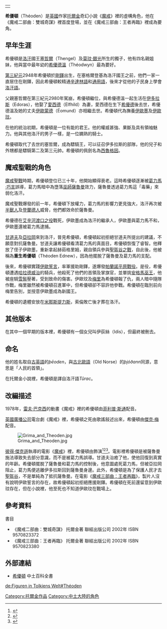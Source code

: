 {{noteTA
|1=格里
}}
{|align=right
|-
|{{Tolkienchar |
image_character = |
image_caption = |
character_birth = 第三紀元2948年 |
character_death = 第三紀元3019年3月15日 |
Book(s) = 魔戒二部曲：雙城奇謀<br/>魔戒三部曲：王者再臨 |
character_name = 希優頓 |
character_alias = 驃騎王 |
character_title = [[洛汗國王|洛汗國王]] |
character_race = [[人類_(中土大陸)|人類]] |
character_culture = [[洛汗人|洛汗人]] |
character_gender = 男性 |
character_realm = [[洛汗|洛汗]] |
character_sub_realm = |
character_lifespan = 2948 [[Third_Age|T.A.]]–March 15, 3019 T.A. (71 years) |
character_weapon = [[赫茹格里姆|赫茹格里姆]] |
character_actor =  {{link-en|柏納·希爾|Bernard Hill}}|
}}
|}

'''希優頓'''（Théoden）是[[英國|英國]]作家[[托爾金|托爾金]]奇幻小說《[[魔戒|魔戒]]》裡的虛構角色，他在《魔戒二部曲：雙城奇謀》裡首度登場，並在《魔戒三部曲：王者再臨》裡成為要角。

== 早年生涯 ==

希優頓是[[洛汗_(地名)|洛汗]]國王[[塞哲爾|塞哲爾]]（Thengel）及[[莫玟·銀光|莫玟·銀光]]所生的獨子，他有四名親姐妹，他與當中最年幼的[[希優德溫|希優德溫]]（Théodwyn）最為要好。

[[第三紀元|第三紀元]]2948年希優頓於[[剛鐸|剛鐸]]出生，在塞格爾登基為洛汗國王之前，他們一家一直居住在剛鐸，因此希優頓較精通[[辛達林語|辛達林語]]和[[通用語|通用語]]，後來才從他的子民身上學會[[洛汗語|洛汗語]]。

父親塞哲爾在第三紀元2980年駕崩，希優頓繼位，與希優德溫一起生活在[[伊多拉斯|伊多拉斯]]（Edoras），他娶了[[愛西德|愛西德]]（Elfhild）為妻，愛西德在生下[[希優德|希優德]]後去世，希優德溫及她的丈夫[[伊歐蒙德|伊歐蒙德]]（Éomund）亦相繼去世。希優頓代為撫養[[伊歐墨|伊歐墨]]及[[伊歐玟|伊歐玟]]。

在他的統治初期，希優頓是一位有能的君王。他的權威甚強、果斷及具有領袖魅力。他與其他洛汗的男子一樣，是一位嫻熟的騎士。

希優頓取代了去世的塞哲爾，成為驃騎王，可以征召伊多拉斯的部隊，他的兒子和外甥都是驃騎第二及第三元帥。希優頓的佩劍名為[[西魯格因|西魯格因]]。

== 魔戒聖戰的角色 ==

[[魔戒聖戰|魔戒聖戰]]時期，希優頓登位已三十年，他開始顯得衰老。這時希優頓逐漸被[[葛力馬·巧言|葛力馬·巧言]]誤導，葛力馬暗中為墮落[[巫師_(中土大陸)|巫師]][[薩魯曼|薩魯曼]]效力，薩魯曼透過葛力馬這「毒藥」來弱化洛汗。

魔戒聖戰爆發的前一年，希優頓下放權力，葛力馬的影響力更見強大，洛汗再次被[[半獸人|半獸人]]及[[登蘭德人|登蘭德人]]威脅，他們都效命於薩魯曼。

希優德在[[艾辛河渡口|艾辛河渡口之役]]戰死，伊歐墨成為洛汗的繼承人，伊歐墨與葛力馬不和，伊歐墨還被葛力馬逮捕。

[[甘道夫|甘道夫]]及[[亞拉岡_(魔戒)|亞拉岡]]來到洛汗，晉見希優頓，希優頓起初拒絕甘道夫所提出的建議，不願意對抗薩魯曼。甘道夫讓希優頓看清葛力馬的真面目，希優頓恢復了睿智。他釋放了侄子伊歐墨，重新拿起赫茹格里姆，親自領兵參與[[聖盔谷之戰|聖盔谷之戰]]，自此後，他被稱為'''重生希優頓'''（Théoden Ednew），因為他擺脫了薩魯曼及葛力馬的支配。

後來，希優頓實踐[[伊歐誓言|伊歐誓言]]，率軍援助剛鐸，遂爆發[[帕蘭諾平原戰役|帕蘭諾平原戰役]]。是役，希優頓遭遇[[哈拉德威治|哈拉德威治]]的騎兵，他殺死了他們的首領及掌旗官，並單挑[[安格馬巫王|安格馬巫王]]，他被座騎[[中土大陸的馬列表#雪鬃|雪鬃]]壓著，受到致命的傷害。伊歐玟及[[梅里雅達克·烈酒鹿|梅里]]為希優頓報了仇，兩人暗中隨隊作戰，梅里雖然被希優頓召進軍中，但希優頓卻不容許他參戰。希優頓在臨別前向梅里告別，並授意伊歐墨成為新國王。

希優頓的遺體安放在[[米那斯提力斯|米那斯提力斯]]，索倫敗亡後才葬在洛汗。

== 其他版本 ==

在其中一個早期的版本裡，希優頓有一個女兒叫伊荻絲（Idis），但最終被刪去。

== 命名 ==

他的姓名取自[[古英語|古英語]]的''þēoden''，與[[古北歐語|古北歐語]]（Old Norse）的''þjóðann''同源，意思是「人民的首領」。

在托爾金小說裡，希優頓是譯自洛汗語''Tûrac''。

== 改編描述 ==

<!-- 因文件已删，故注解：[[File:BakshiTheoden.jpg|right]] -->

1978年，[[雷夫·巴克西|雷夫·巴克西]]的動畫《魔戒》裡的希優頓由[[菲利普·斯通|菲利普·斯通]]配音。

[[英國廣播公司|英國廣播公司]]電台劇《魔戒》裡，希優頓之死由歌謠敍述出來，希優頓由[[傑克·梅|傑克·梅]]配音。

[[File:Grima_and_Theoden.jpg|left]]

[[彼得·傑克遜|彼得·傑克遜]]執導的電影《[[魔戒電影三部曲|魔戒]]》裡，希優頓由{{link-en|柏納·希爾|Bernard Hill}}飾演<ref>{{Cite web|url=http://old.ltn.com.tw/2002/new/dec/10/today-show3.htm|title=「魔戒」大師 厭倦奧斯卡遊戲|accessdate=2018-02-03|author=王萱儀|date=|publisher=自由電子新聞網|archive-date=2021-01-21|archive-url=https://web.archive.org/web/20210121171257/http://old.ltn.com.tw/2002/new/dec/10/today-show3.htm|dead-url=no}}</ref><ref>{{Cite news|url=http://www.theonering.net/torwp/2000/03/11/21276-bernard-hill-will-play-theoden/|title=Bernard Hill WILL play Theoden.|date=2000-03-12|newspaper=TheOneRing.net|accessdate=2018-02-03|language=en-US|archive-date=2019-10-21|archive-url=https://web.archive.org/web/20191021023728/https://www.theonering.net/torwp/2000/03/11/21276-bernard-hill-will-play-theoden/|dead-url=no}}</ref><ref>{{Cite news|url=http://www.eveningnews24.co.uk/news/lord-of-the-rings-star-bernard-hill-among-stars-who-will-judge-this-year-s-norwich-film-festival-1-1191522|title=Lord of the Rings star Bernard Hill among stars who will judge this year’s Norwich Film Festival|last=Freezer|first=David|newspaper=Norwich Evening News|accessdate=2018-02-03|language=en|archive-date=2019-10-31|archive-url=https://web.archive.org/web/20191031064134/https://www.eveningnews24.co.uk/news/lord-of-the-rings-star-bernard-hill-among-stars-who-will-judge-this-year-s-norwich-film-festival-1-1191522|dead-url=no}}</ref>。電影裡希優頓是被薩魯曼施法導致失去部分意識，而不是被葛力馬誤導。甘道夫治癒了他，使他回復到真實的年齡。希優頓擺脫了薩魯曼和葛力馬的控制後，他意圖處死葛力馬，但被亞拉岡阻止，葛力馬便逃離伊多拉斯回到薩魯曼身邊。此外，希優頓是為了保護人民才去[[聖盔谷|聖盔谷]]，不是單純為了抵抗薩魯曼。在電影《[[魔戒三部曲：王者再臨|魔戒三部曲：王者再臨]]》，製片人沒有說明伊歐誓言的存在，故希優頓起初拒絕應援剛鐸。希優頓在死前還留意到伊歐玟存在，但在小說裡，他至死也不知道伊歐玟在戰場上。

== 參考資料 ==
<references />
;書目
*《魔戒二部曲：雙城奇謀》 托爾金著 聯經出版公司 2002年 ISBN 9570823372 
*《魔戒三部曲：王者再臨》 托爾金著 聯經出版公司 2002年 ISBN 9570823380 

== 外部連結 ==

* [https://web.archive.org/web/20070918075158/http://www.tuckborough.net/theoden.html 希優頓] 中土百科全書

{{sequence|
prev=[[塞哲爾|塞哲爾]]|
next=[[伊歐墨|伊歐墨]]|
list=[[洛汗國王|洛汗國王]]
}}

{{魔戒角色}}

[[Category:托爾金作品|Category:托爾金作品]]
[[Category:中土大陸的角色|Category:中土大陸的角色]]

[[de:Figuren_in_Tolkiens_Welt#Théoden|de:Figuren in Tolkiens Welt#Théoden]]